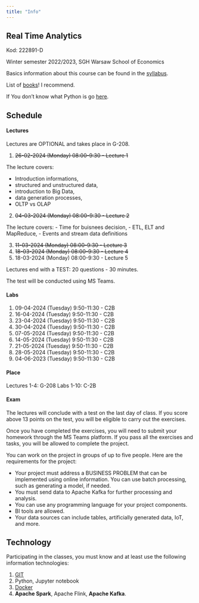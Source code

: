 ```yaml
---
title: "Info"
---
```


## Real Time Analytics 

Kod: 222891-D

Winter semester 2022/2023,
SGH Warsaw School of Economics


Basics information about this course can be found in the [syllabus](/sylabus).

List of [books](/books)! I recommend.

If You don't know what Python is go [here](/info).

## Schedule

#### Lectures

Lectures are OPTIONAL and takes place in G-208.

1. <del>26-02-2024 (Monday) 08:00-9:30 - Lecture 1</del>

The lecture covers:

- Introduction informations,
- structured and unstructured data, 
- introduction to Big Data, 
- data generation processes, 
- OLTP vs OLAP 

2. <del>04-03-2024 (Monday) 08:00-9:30 - Lecture 2</del>

The lecture covers:
- Time for buisnees decision,
- ETL, ELT and MapReduce, 
- Events and stream data definitions 

3. <del>11-03-2024 (Monday) 08:00-9:30 - Lecture 3</del>

4. <del>18-03-2024 (Monday) 08:00-9:30 - Lecture 4</del>

5. 18-03-2024 (Monday) 08:00-9:30 - Lecture 5

Lectures end with a TEST: 20 questions - 30 minutes.

The test will be conducted using MS Teams.

#### Labs

1. 09-04-2024 (Tuesday) 9:50-11:30 - C2B 
2. 16-04-2024 (Tuesday) 9:50-11:30 - C2B
3. 23-04-2024 (Tuesday) 9:50-11:30 - C2B 
4. 30-04-2024 (Tuesday) 9:50-11:30 - C2B 
5. 07-05-2024 (Tuesday) 9:50-11:30 - C2B 
6. 14-05-2024 (Tuesday) 9:50-11:30 - C2B 
7. 21-05-2024 (Tuesday) 9:50-11:30 - C2B 
8. 28-05-2024 (Tuesday) 9:50-11:30 - C2B 
9. 04-06-2023 (Tuesday) 9:50-11:30 - C2B

#### Place

Lectures 1-4: G-208
Labs 1-10: C-2B

#### Exam

The lectures will conclude with a test on the last day of class.
If you score above 13 points on the test, you will be eligible to carry out the exercises.

Once you have completed the exercises, you will need to submit your homework through the MS Teams platform.
 If you pass all the exercises and tasks, you will be allowed to complete the project.

You can work on the project in groups of up to five people. Here are the requirements for the project:

- Your project must address a BUSINESS PROBLEM that can be implemented using online information. You can use batch processing, such as generating a model, if needed.
- You must send data to Apache Kafka for further processing and analysis.
- You can use any programming language for your project components.
- BI tools are allowed.
- Your data sources can include tables, artificially generated data, IoT, and more.

## Technology

Participating in the classes, you must know and at least use the following information technologies:

1. [GIT](https://sebkaz-teaching.github.io/RTA_2023EN/info/) 
2. Python, Jupyter notebook
3. [Docker](https://sebkaz-teaching.github.io/RTA_2023EN/info/)
4. **Apache Spark**, Apache Flink, **Apache Kafka**.